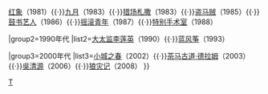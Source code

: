 {{Navbox
|name= 田壮壮
|title=[[田壮壮]][[电影|电影作品]]

|group1=1980年代
|list1=[[我们的小院]]（1980）{{·}}[[红象]]（1981）{{·}}[[九月 (电影)|九月]]（1983）{{·}}[[猎场札撒]]（1983）{{·}}[[盗马贼]]（1985）{{·}}[[鼓书艺人]]（1986）{{·}}[[摇滚青年]]（1987）{{·}}[[特别手术室]]（1988）

|group2=1990年代
|list2=[[大太监李莲英]]（1990）{{·}}[[蓝风筝]]（1993）

|group3=2000年代
|list3=[[小城之春 (2002年电影)|小城之春]]（2002）{{·}}[[茶马古道·德拉姆]]（2003）{{·}}[[吳清源 (電影)|吳清源]]（2006）{{·}}[[狼灾记]]（2008）
}}
<noinclude>
[[Category:中国电影导演模板|T]]
[[Category:田壮壮电影| ]]
</noinclude>